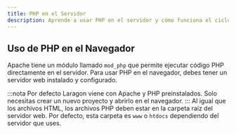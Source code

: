 ```yaml
---
title: PHP en el Servidor
description: Aprende a usar PHP en el servidor y cómo funciona el ciclo de vida de una petición HTTP.
---
```


## Uso de PHP en el Navegador
Apache tiene un módulo llamado `mod_php` que permite ejecutar código PHP directamente en el servidor. Para usar PHP en el navegador, debes tener un servidor web instalado y configurado.

:::nota
Por defecto Laragon viene con Apache y PHP preinstalados. Solo necesitas crear un nuevo proyecto y abrirlo en el navegador.
:::
Al igual que los archivos HTML, los archivos PHP deben estar en la carpeta raíz del servidor web. Por defecto, esta carpeta es `www` o `htdocs` dependiendo del servidor que uses.

```php